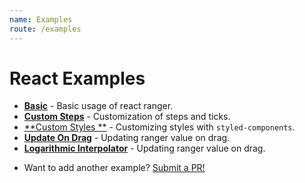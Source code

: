 ```yaml
---
name: Examples
route: /examples
---
```


# React Examples
- [**Basic**](./examples/react/basic) - Basic usage of react ranger.
- [**Custom Steps**](./examples/react/custom-steps) - Customization of steps and ticks.
- [**Custom Styles **](./examples/react/custom-styles) - Customizing styles with `styled-components`.
- [**Update On Drag**](./examples/react/update-on-drag) - Updating ranger value on drag.
- [**Logarithmic Interpolator**](./examples/react/logarithmic-interpolator) - Updating ranger value on drag.

* Want to add another example? [Submit a PR!](https://github.com/tanstack/ranger/compare)
